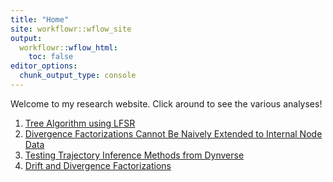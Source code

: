 ```yaml
---
title: "Home"
site: workflowr::wflow_site
output:
  workflowr::wflow_html:
    toc: false
editor_options:
  chunk_output_type: console
---
```


Welcome to my research website. Click around to see the various analyses!

1. [Tree Algorithm using LFSR](lfsr_algorithm.html)
1. [Divergence Factorizations Cannot Be Naively Extended to Internal Node Data](divergence_counterexample.html)
1. [Testing Trajectory Inference Methods from Dynverse](dynverse_testing.html)
1. [Drift and Divergence Factorizations](using_EBMF.html)

